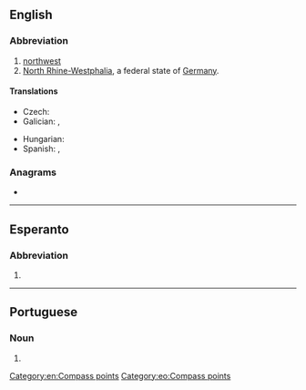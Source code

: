 {{also|nw|Nw.|nW}}
==English==

===Abbreviation===
{{rfc-header|Abbreviation}}
{{head|en|abbreviation}}

# [[northwest]]
# [[North Rhine-Westphalia]], a federal state of [[Germany]].

====Translations====
{{trans-top|northwest}}
* Czech: {{t+|cs|SZ}}
* Galician: {{t|gl|NO}}, {{t|gl|NW}}
{{trans-mid}}
* Hungarian: {{t+|hu|ÉNy}}
* Spanish: {{t|es|NO}}, {{t|es|NW}}
{{trans-bottom}}

{{trans-top|North Rhine-Westphalia}}
{{trans-mid}}
{{trans-bottom}}

===Anagrams===
* {{l|en|WN}}

[[Category:en:Compass points]]

----

==Esperanto==

===Abbreviation===
{{head|eo|abbreviation}}
# {{abbreviation of|norduesto||northwest|lang=eo}}

[[Category:eo:Compass points]]

----

==Portuguese==

===Noun===
{{pt-noun|m|-}}

# {{l|en|northwest}}